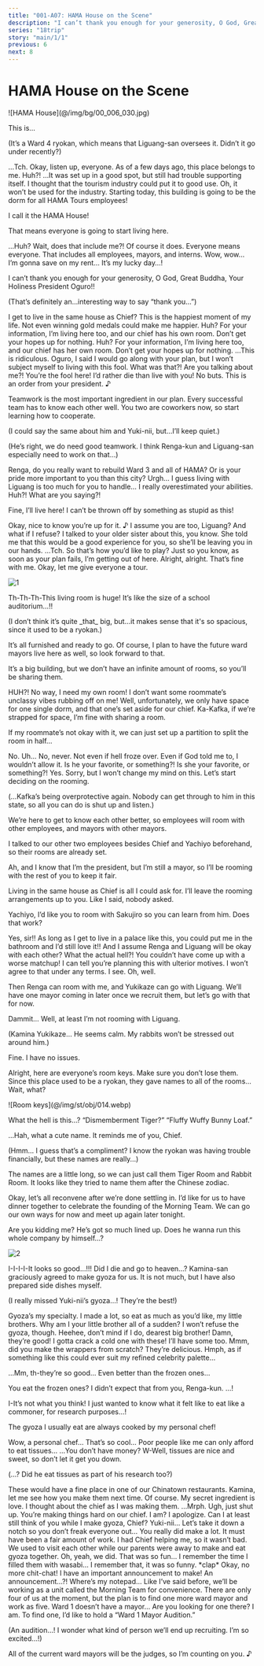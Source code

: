 ```yaml
---
title: "001-A07: HAMA House on the Scene"
description: "I can’t thank you enough for your generosity, O God, Great Buddha, Your Holiness President Oguro!!"
series: "18trip"
story: "main/1/1"
previous: 6
next: 8
---
```



# HAMA House on the Scene

<Divider loc="HAMA House" />

<p class="bg">![HAMA House](@/img/bg/00_006_030.jpg)</p>

<Bubble mc>
This is…

<p class="t">(It’s a Ward 4 ryokan, which means that Liguang-san oversees it. Didn’t it go under recently?)</p>
</Bubble>

<Bubble character="Liguang">
…Tch.
</Bubble>

<Bubble character="Kafka">
Okay, listen up, everyone. As of a few days ago, this place belongs to me.
</Bubble>

<Bubble mc>
Huh?!
</Bubble>

<Bubble character="Liguang">
…It was set up in a good spot, but still had trouble supporting itself. I thought that the tourism industry could put it to good use.
</Bubble>

<Bubble character="Kafka">
Oh, it won’t be used for the industry. Starting today, this building is going to be the dorm for all HAMA Tours employees!

I call it the <span class="green">HAMA House</span>!

That means everyone is going to start living here.
</Bubble>

<Bubble character="Renga">
…Huh? Wait, does that include me?!
</Bubble>

<Bubble character="Kafka">
Of course it does. Everyone means everyone. That includes all employees, mayors, and interns.
</Bubble>

<Bubble character="Yachiyo">
Wow, wow… I’m gonna save on my rent… It’s my lucky day…!

I can’t thank you enough for your generosity, O God, Great Buddha, Your Holiness President Oguro!!
</Bubble>

<Bubble mc>
<p class="t">(That’s definitely an…interesting way to say “thank you…”)</p>
</Bubble>

<Bubble character="Yukikaze">
I get to live in the same house as Chief? This is the happiest moment of my life. Not even winning gold medals could make me happier.
</Bubble>

<Diff g="m">
<Bubble character="Kafka">
Huh? For your information, I’m living here too, and our chief has his own room. Don’t get your hopes up for nothing.
</Bubble>
</Diff>
<Diff g="f">
<Bubble character="Kafka">
Huh? For your information, I’m living here too, and our chief has her own room. Don’t get your hopes up for nothing.
</Bubble>
</Diff>



<Bubble character="Liguang">
…This is ridiculous. Oguro, I said I would go along with your plan, but I won’t subject myself to living with this fool.
</Bubble>

<Bubble character="Renga">
What was that?! Are you talking about me?! You’re the fool here! I’d rather die than live with you!
</Bubble>

<Bubble character="Kafka">
No buts. This is an order from your president.&nbsp;♪

Teamwork is the most important ingredient in our plan. Every successful team has to know each other well. You two are coworkers now, so start learning how to cooperate.
</Bubble>

<Bubble mc>
<p class="t">(I could say the same about him and Yuki-nii, but…I’ll keep quiet.)</p>

<p class="t">(He’s right, we do need good teamwork. I think Renga-kun and Liguang-san especially need to work on that…)</p>
</Bubble>

<Bubble character="Kafka">
Renga, do you really want to rebuild Ward 3 and all of HAMA? Or is your pride more important to you than this city?
</Bubble>

<Bubble character="Renga">
Urgh…
</Bubble>

<Bubble character="Kafka">
I guess living with Liguang is too much for you to handle… I really overestimated your abilities.
</Bubble>

<Bubble character="Renga">
Huh?! What are you saying?!

Fine, I’ll live here! I can’t be thrown off by something as stupid as this!
</Bubble>

<Bubble character="Kafka">
Okay, nice to know you’re up for it.&nbsp;♪ I assume you are too, Liguang?
</Bubble>

<Bubble character="Liguang">
And what if I refuse?
</Bubble>

<Bubble character="Kafka">
I talked to your older sister about this, you know. She told me that this would be a good experience for you, so she’ll be leaving you in our hands.
</Bubble>

<Bubble character="Liguang">
…Tch. So that’s how you’d like to play?
</Bubble>

<Bubble character="Renga">
Just so you know, as soon as your plan fails, I’m getting out of here.
</Bubble>

<Bubble character="Kafka">
Alright, alright. That’s fine with me. Okay, let me give everyone a tour.
</Bubble>

<Divider loc="HAMA House - Living Room" />

![1](1.jpg)

<Bubble character="Yachiyo">
Th-Th-Th-This living room is huge! It’s like the size of a school auditorium…!!
</Bubble>

<Bubble mc>
<p class="t">(I don’t think it’s quite _that_ big, but…it makes sense that it's so spacious, since it used to be a ryokan.)</p>
</Bubble>

<Bubble character="Kafka">
It’s all furnished and ready to go. Of course, I plan to have the future ward mayors live here as well, so look forward to that.

It’s a big building, but we don’t have an infinite amount of rooms, so you’ll be sharing them.
</Bubble>

<Bubble character="Renga">
HUH?! No way, I need my own room! I don’t want some roommate’s unclassy vibes rubbing off on me!
</Bubble>

<Bubble character="Kafka">
Well, unfortunately, we only have space for one single dorm, and that one’s set aside for our chief.
</Bubble>

<Bubble mc>
Ka-Kafka, if we’re strapped for space, I’m fine with sharing a room.

If my roommate’s not okay with it, we can just set up a partition to split the room in half…
</Bubble>

<Bubble character="Kafka">
No.
</Bubble>

<Bubble mc>
Uh…
</Bubble>

<Bubble character="Kafka">
No, never. Not even if hell froze over. Even if God told me to, I wouldn’t allow it.
</Bubble>

<Diff g="m">
<Bubble character="Renga">
Is he your favorite, or something?!
</Bubble>
</Diff>
<Diff g="f">
<Bubble character="Renga">
Is she your favorite, or something?!
</Bubble>
</Diff>

<Bubble character="Kafka">
Yes. Sorry, but I won’t change my mind on this. Let’s start deciding on the rooming.
</Bubble>

<Bubble mc>
<p class="t">(…Kafka’s being overprotective again. Nobody can get through to him in this state, so all you can do is shut up and listen.)</p>
</Bubble>

<Bubble character="Kafka">
We’re here to get to know each other better, so employees will room with other employees, and mayors with other mayors.

I talked to our other two employees besides Chief and Yachiyo beforehand, so their rooms are already set.

Ah, and I know that I’m the president, but I’m still a mayor, so I’ll be rooming with the rest of you to keep it fair.
</Bubble>

<Bubble character="Yukikaze">
Living in the same house as Chief is all I could ask for. I’ll leave the rooming arrangements up to you.
</Bubble>

<Bubble character="Kafka">
Like I said, nobody asked.

Yachiyo, I’d like you to room with Sakujiro so you can learn from him. Does that work?
</Bubble>

<Bubble character="Yachiyo">
Yes, sir!! As long as I get to live in a palace like this, you could put me in the bathroom and I’d still love it!!
</Bubble>

<Bubble character="Kafka">
And I assume Renga and Liguang will be okay with each other?
</Bubble>

<Bubble character="Renga">
What the actual hell?! You couldn’t have come up with a worse matchup!
</Bubble>

<Bubble character="Liguang">
I can tell you’re planning this with ulterior motives. I won’t agree to that under any terms.
</Bubble>

<Bubble character="Kafka">
I see. Oh, well.

Then Renga can room with me, and Yukikaze can go with Liguang. We’ll have one mayor coming in later once we recruit them, but let’s go with that for now.
</Bubble>

<Bubble character="Renga">
Dammit… Well, at least I’m not rooming with Liguang.
</Bubble>

<Bubble character="Liguang">
<p class="t">(Kamina Yukikaze… He seems calm. My rabbits won’t be stressed out around him.)</p>

Fine. I have no issues.
</Bubble>

<Bubble character="Kafka">
Alright, here are everyone’s room keys. Make sure you don’t lose them.
</Bubble>

<Bubble mc>
Since this place used to be a ryokan, they gave names to all of the rooms… Wait, what?
</Bubble>

<p class="obj">![Room keys](@/img/st/obj/014.webp)</p>

<Bubble character="Renga">
What the hell is this…? “Dismemberment Tiger?”
</Bubble>

<Bubble character="Yukikaze">
“Fluffy Wuffy Bunny Loaf.”

…Hah, what a cute name. It reminds me of you, Chief.
</Bubble>

<Bubble mc>
<p class="t">(Hmm… I guess that’s a compliment? I know the ryokan was having trouble financially, but these names are really…)</p>
</Bubble>

<Bubble character="Kafka">
The names are a little long, so we can just call them Tiger Room and Rabbit Room. It looks like they tried to name them after the Chinese zodiac.

Okay, let’s all reconvene after we’re done settling in. I’d like for us to have dinner together to celebrate the founding of the Morning Team. We can go our own ways for now and meet up again later tonight.
</Bubble>

<Bubble character="Renga">
Are you kidding me? He’s got so much lined up. Does he wanna run this whole company by himself…?
</Bubble>

<Divider loc="HAMA House - Dining Room" />

![2](2.jpg)

<Bubble character="Yachiyo">
I-I-I-I-It looks so good…!!! Did I die and go to heaven…?
</Bubble>

<Bubble character="Sakujiro">
Kamina-san graciously agreed to make gyoza for us. It is not much, but I have also prepared side dishes myself.
</Bubble>

<Bubble mc>
<p class="t">(I really missed Yuki-nii’s gyoza…! They’re the best!)</p>
</Bubble>

<Bubble character="Yukikaze">
Gyoza’s my specialty. I made a lot, so eat as much as you’d like, my little brothers.
</Bubble>

<Bubble character="Kafka">
Why am I your little brother all of a sudden? I won’t refuse the gyoza, though.
</Bubble>

<Bubble character="Daniel">
Heehee, don’t mind if I do, dearest big brother! Damn, they’re good! I gotta crack a cold one with these!
</Bubble>

<Bubble character="Nayuki">
I’ll have some too. Mmm, did you make the wrappers from scratch? They’re delicious.
</Bubble>

<Bubble character="Renga">
Hmph, as if something like this could ever suit my refined celebrity palette…

…Mm, th-they’re so good… Even better than the frozen ones…
</Bubble>

<Bubble mc>
You eat the frozen ones? I didn’t expect that from you, Renga-kun.
</Bubble>

<Bubble character="Renga">
…!

I-It’s not what you think! I just wanted to know what it felt like to eat like a commoner, for research purposes…!

The gyoza I usually eat are always cooked by my personal chef!
</Bubble>

<Bubble character="Yachiyo">
Wow, a personal chef… That’s so cool… Poor people like me can only afford to eat tissues…
</Bubble>

<Bubble character="Renga">
…You don’t have money? W-Well, tissues are nice and sweet, so don’t let it get you down.
</Bubble>

<Bubble mc>
<p class="t">(…? Did he eat tissues as part of his research too?)</p>
</Bubble>

<Bubble character="Liguang">
These would have a fine place in one of our Chinatown restaurants. Kamina, let me see how you make them next time.
</Bubble>

<Bubble character="Yukikaze">
Of course. My secret ingredient is love. I thought about the chief as I was making them.
</Bubble>

<Bubble mc>
…Mrph.
</Bubble>

<Bubble character="Kafka">
Ugh, just shut up. You’re making things hard on our chief.
</Bubble>

<Bubble character="Yukikaze">
I am? I apologize. Can I at least still think of you while I make gyoza, Chief?
</Bubble>

<Bubble mc>
Yuki-nii… Let’s take it down a notch so you don’t freak everyone out…
</Bubble>

<Bubble character="Nayuki">
You really did make a lot. It must have been a fair amount of work.
</Bubble>

<Bubble character="Yukikaze">
I had Chief helping me, so it wasn’t bad. We used to visit each other while our parents were away to make and eat gyoza together.
</Bubble>

<Bubble mc>
Oh, yeah, we did. That was so fun… I remember the time I filled them with wasabi…
</Bubble>

<Bubble character="Yukikaze">
I remember that, it was so funny.
</Bubble>

<Bubble character="Kafka">
&ast;clap&ast; Okay, no more chit-chat! I have an important announcement to make!
</Bubble>

<Bubble character="Yachiyo">
An announcement…?! Where’s my notepad…
</Bubble>

<Bubble character="Kafka">
Like I’ve said before, we’ll be working as a unit called the <span class="green">Morning Team</span> for convenience. There are only four of us at the moment, but the plan is to find one more ward mayor and work as five.
</Bubble>

<Bubble character="Liguang">
Ward 1 doesn’t have a mayor… Are you looking for one there?
</Bubble>

<Bubble character="Kafka">
I am. To find one, I’d like to hold a “Ward 1 Mayor Audition.”
</Bubble>

<Bubble mc>
<p class="t">(An audition…! I wonder what kind of person we’ll end up recruiting. I’m so excited…!)</p>
</Bubble>

<Bubble character="Kafka">
All of the current ward mayors will be the judges, so I’m counting on you.&nbsp;♪
</Bubble>
